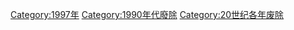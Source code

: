 {{discat|199|7|1996|1998}}
{{Commonscat|1997 disestablishments}}

[[Category:1997年|Category:1997年]]
[[Category:1990年代廢除|Category:1990年代廢除]]
[[Category:20世纪各年废除|Category:20世纪各年废除]]